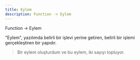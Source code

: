 ```yaml
---
title: Eylem
description: Function -> Eylem
---
```


Function -> Eylem

"Eylem", yazılımda belirli bir işlevi yerine getiren, belirli bir işlemi gerçekleştiren bir yapıdır.

> Bir eylem oluşturdum ve bu eylem, iki sayıyı topluyor.